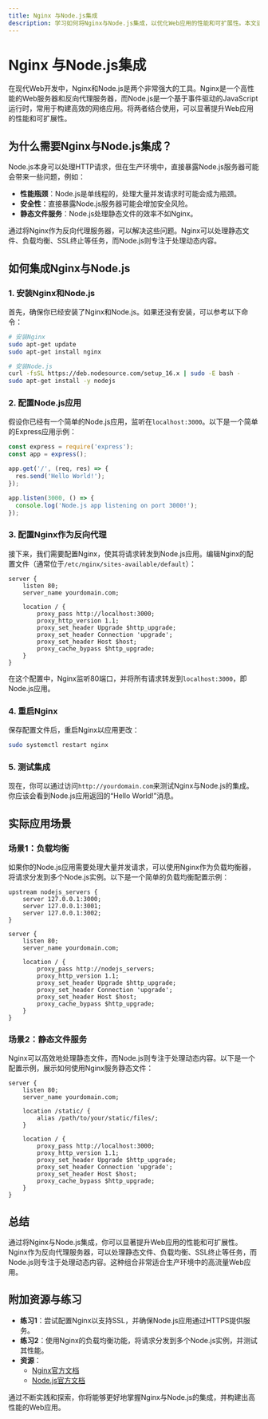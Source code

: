 ```yaml
---
title: Nginx 与Node.js集成
description: 学习如何将Nginx与Node.js集成，以优化Web应用的性能和可扩展性。本文适合初学者，包含详细的步骤、代码示例和实际应用场景。
---
```


# Nginx 与Node.js集成

在现代Web开发中，Nginx和Node.js是两个非常强大的工具。Nginx是一个高性能的Web服务器和反向代理服务器，而Node.js是一个基于事件驱动的JavaScript运行时，常用于构建高效的网络应用。将两者结合使用，可以显著提升Web应用的性能和可扩展性。

## 为什么需要Nginx与Node.js集成？

Node.js本身可以处理HTTP请求，但在生产环境中，直接暴露Node.js服务器可能会带来一些问题，例如：

- **性能瓶颈**：Node.js是单线程的，处理大量并发请求时可能会成为瓶颈。
- **安全性**：直接暴露Node.js服务器可能会增加安全风险。
- **静态文件服务**：Node.js处理静态文件的效率不如Nginx。

通过将Nginx作为反向代理服务器，可以解决这些问题。Nginx可以处理静态文件、负载均衡、SSL终止等任务，而Node.js则专注于处理动态内容。

## 如何集成Nginx与Node.js

### 1. 安装Nginx和Node.js

首先，确保你已经安装了Nginx和Node.js。如果还没有安装，可以参考以下命令：

```bash
# 安装Nginx
sudo apt-get update
sudo apt-get install nginx

# 安装Node.js
curl -fsSL https://deb.nodesource.com/setup_16.x | sudo -E bash -
sudo apt-get install -y nodejs
```

### 2. 配置Node.js应用

假设你已经有一个简单的Node.js应用，监听在`localhost:3000`。以下是一个简单的Express应用示例：

```javascript
const express = require('express');
const app = express();

app.get('/', (req, res) => {
  res.send('Hello World!');
});

app.listen(3000, () => {
  console.log('Node.js app listening on port 3000!');
});
```

### 3. 配置Nginx作为反向代理

接下来，我们需要配置Nginx，使其将请求转发到Node.js应用。编辑Nginx的配置文件（通常位于`/etc/nginx/sites-available/default`）：

```nginx
server {
    listen 80;
    server_name yourdomain.com;

    location / {
        proxy_pass http://localhost:3000;
        proxy_http_version 1.1;
        proxy_set_header Upgrade $http_upgrade;
        proxy_set_header Connection 'upgrade';
        proxy_set_header Host $host;
        proxy_cache_bypass $http_upgrade;
    }
}
```

在这个配置中，Nginx监听80端口，并将所有请求转发到`localhost:3000`，即Node.js应用。

### 4. 重启Nginx

保存配置文件后，重启Nginx以应用更改：

```bash
sudo systemctl restart nginx
```

### 5. 测试集成

现在，你可以通过访问`http://yourdomain.com`来测试Nginx与Node.js的集成。你应该会看到Node.js应用返回的“Hello World!”消息。

## 实际应用场景

### 场景1：负载均衡

如果你的Node.js应用需要处理大量并发请求，可以使用Nginx作为负载均衡器，将请求分发到多个Node.js实例。以下是一个简单的负载均衡配置示例：

```nginx
upstream nodejs_servers {
    server 127.0.0.1:3000;
    server 127.0.0.1:3001;
    server 127.0.0.1:3002;
}

server {
    listen 80;
    server_name yourdomain.com;

    location / {
        proxy_pass http://nodejs_servers;
        proxy_http_version 1.1;
        proxy_set_header Upgrade $http_upgrade;
        proxy_set_header Connection 'upgrade';
        proxy_set_header Host $host;
        proxy_cache_bypass $http_upgrade;
    }
}
```

### 场景2：静态文件服务

Nginx可以高效地处理静态文件，而Node.js则专注于处理动态内容。以下是一个配置示例，展示如何使用Nginx服务静态文件：

```nginx
server {
    listen 80;
    server_name yourdomain.com;

    location /static/ {
        alias /path/to/your/static/files/;
    }

    location / {
        proxy_pass http://localhost:3000;
        proxy_http_version 1.1;
        proxy_set_header Upgrade $http_upgrade;
        proxy_set_header Connection 'upgrade';
        proxy_set_header Host $host;
        proxy_cache_bypass $http_upgrade;
    }
}
```

## 总结

通过将Nginx与Node.js集成，你可以显著提升Web应用的性能和可扩展性。Nginx作为反向代理服务器，可以处理静态文件、负载均衡、SSL终止等任务，而Node.js则专注于处理动态内容。这种组合非常适合生产环境中的高流量Web应用。

## 附加资源与练习

- **练习1**：尝试配置Nginx以支持SSL，并确保Node.js应用通过HTTPS提供服务。
- **练习2**：使用Nginx的负载均衡功能，将请求分发到多个Node.js实例，并测试其性能。
- **资源**：
  - [Nginx官方文档](https://nginx.org/en/docs/)
  - [Node.js官方文档](https://nodejs.org/en/docs/)

通过不断实践和探索，你将能够更好地掌握Nginx与Node.js的集成，并构建出高性能的Web应用。